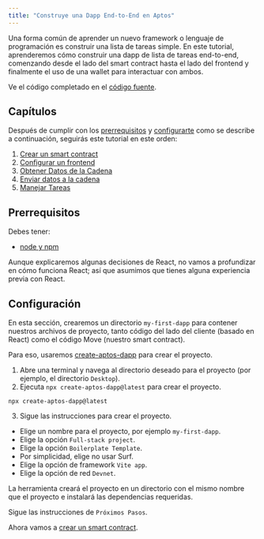 ```yaml
---
title: "Construye una Dapp End-to-End en Aptos"
---
```


Una forma común de aprender un nuevo framework o lenguaje de programación es construir una lista de tareas simple. En este tutorial, aprenderemos cómo construir una dapp de lista de tareas end-to-end, comenzando desde el lado del smart contract hasta el lado del frontend y finalmente el uso de una wallet para interactuar con ambos.

Ve el código completado en el [código fuente](https://github.com/aptos-labs/developer-docs/tree/main/apps/nextra/pages/en/build/guides/build-e2e-dapp).

## Capítulos

Después de cumplir con los [prerrequisitos](#prerequisites) y [configurarte](#setup) como se describe a continuación, seguirás este tutorial en este orden:

1. [Crear un smart contract](../../../../build/guides/build-e2e-dapp/1-create-smart-contract)
2. [Configurar un frontend](../../../../build/guides/build-e2e-dapp/2-set-up-the-frontend)
3. [Obtener Datos de la Cadena](../../../../build/guides/build-e2e-dapp/3-fetch-data-from-chain)
4. [Enviar datos a la cadena](../../../../build/guides/build-e2e-dapp/4-submit-data-to-chain)
5. [Manejar Tareas](../../../../build/guides/build-e2e-dapp/5-handle-tasks)

## Prerrequisitos

Debes tener:

- [node y npm](https://nodejs.org/en/)

Aunque explicaremos algunas decisiones de React, no vamos a profundizar en cómo funciona React; así que asumimos que tienes alguna experiencia previa con React.

## Configuración

En esta sección, crearemos un directorio `my-first-dapp` para contener nuestros archivos de proyecto, tanto código del lado del cliente (basado en React) como el código Move (nuestro smart contract).

Para eso, usaremos [create-aptos-dapp](../../../../build/create-aptos-dapp) para crear el proyecto.

1. Abre una terminal y navega al directorio deseado para el proyecto (por ejemplo, el directorio `Desktop`).
2. Ejecuta `npx create-aptos-dapp@latest` para crear el proyecto.

```shellscript filename="Terminal"
npx create-aptos-dapp@latest
```

3. Sigue las instrucciones para crear el proyecto.

- Elige un nombre para el proyecto, por ejemplo `my-first-dapp`.
- Elige la opción `Full-stack project`.
- Elige la opción `Boilerplate Template`.
- Por simplicidad, elige no usar Surf.
- Elige la opción de framework `Vite app`.
- Elige la opción de red `Devnet`.

La herramienta creará el proyecto en un directorio con el mismo nombre que el proyecto e instalará las dependencias requeridas.

Sigue las instrucciones de `Próximos Pasos`.

Ahora vamos a [crear un smart contract](../../../../build/guides/build-e2e-dapp/1-create-smart-contract).
